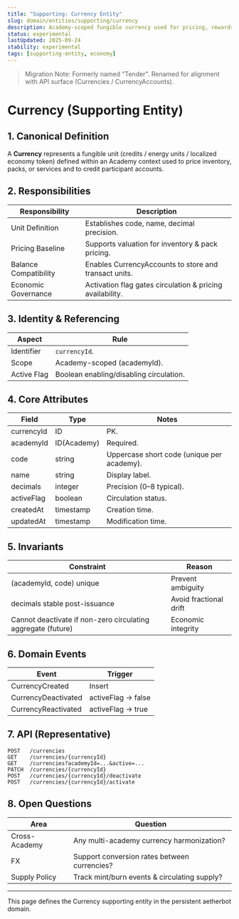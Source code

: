 ```yaml
---
title: "Supporting: Currency Entity"
slug: domain/entities/supporting/currency
description: Academy-scoped fungible currency used for pricing, rewards, and internal economic settlement (formerly Tender).
status: experimental
lastUpdated: 2025-09-24
stability: experimental
tags: [supporting-entity, economy]
---
```


> Migration Note: Formerly named "Tender". Renamed for alignment with API surface (Currencies / CurrencyAccounts).

# Currency (Supporting Entity)

## 1. Canonical Definition

A **Currency** represents a fungible unit (credits / energy units / localized economy token) defined within an Academy context used to price inventory, packs, or services and to credit participant accounts.

## 2. Responsibilities

| Responsibility        | Description                                               |
| --------------------- | --------------------------------------------------------- |
| Unit Definition       | Establishes code, name, decimal precision.                |
| Pricing Baseline      | Supports valuation for inventory & pack pricing.          |
| Balance Compatibility | Enables CurrencyAccounts to store and transact units.     |
| Economic Governance   | Activation flag gates circulation & pricing availability. |

## 3. Identity & Referencing

| Aspect      | Rule                                    |
| ----------- | --------------------------------------- |
| Identifier  | `currencyId`.                           |
| Scope       | Academy-scoped (academyId).             |
| Active Flag | Boolean enabling/disabling circulation. |

## 4. Core Attributes

| Field      | Type        | Notes                                      |
| ---------- | ----------- | ------------------------------------------ |
| currencyId | ID          | PK.                                        |
| academyId  | ID(Academy) | Required.                                  |
| code       | string      | Uppercase short code (unique per academy). |
| name       | string      | Display label.                             |
| decimals   | integer     | Precision (0–8 typical).                   |
| activeFlag | boolean     | Circulation status.                        |
| createdAt  | timestamp   | Creation time.                             |
| updatedAt  | timestamp   | Modification time.                         |

## 5. Invariants

| Constraint                                                   | Reason                 |
| ------------------------------------------------------------ | ---------------------- |
| (academyId, code) unique                                     | Prevent ambiguity      |
| decimals stable post-issuance                                | Avoid fractional drift |
| Cannot deactivate if non-zero circulating aggregate (future) | Economic integrity     |

## 6. Domain Events

| Event               | Trigger             |
| ------------------- | ------------------- |
| CurrencyCreated     | Insert              |
| CurrencyDeactivated | activeFlag -> false |
| CurrencyReactivated | activeFlag -> true  |

## 7. API (Representative)

```
POST   /currencies
GET    /currencies/{currencyId}
GET    /currencies?academyId=...&active=...
PATCH  /currencies/{currencyId}
POST   /currencies/{currencyId}/deactivate
POST   /currencies/{currencyId}/activate
```

## 8. Open Questions

| Area          | Question                                     |
| ------------- | -------------------------------------------- |
| Cross-Academy | Any multi-academy currency harmonization?    |
| FX            | Support conversion rates between currencies? |
| Supply Policy | Track mint/burn events & circulating supply? |

---

This page defines the Currency supporting entity in the persistent aetherbot domain.
